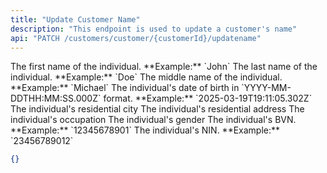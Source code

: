```yaml
---
title: "Update Customer Name"
description: "This endpoint is used to update a customer's name"
api: "PATCH /customers/customer/{customerId}/updatename"
---
```



<ParamField query="customerId" type="string" required>
</ParamField>

<ParamField body="organizationId" type="string"></ParamField>

<ParamField body="firstName" type="string">
	The first name of the individual. **Example:** `John`
</ParamField>

<ParamField body="lastName" type="string">
	The last name of the individual. **Example:** `Doe`
</ParamField>

<ParamField body="middleName" type="string">
	The middle name of the individual. **Example:** `Michael`
</ParamField>

<ParamField body="dob" type="string">
	The individual's date of birth in `YYYY-MM-DDTHH:MM:SS.000Z` format. **Example:**
	`2025-03-19T19:11:05.302Z`
</ParamField>

<ParamField body="city" type="string">
	The individual's residential city
</ParamField>

<ParamField body="address" type="string">
	The individual's residential address
</ParamField>

<ParamField body="occupation" type="string">
  The individual's occupation
</ParamField>

<ParamField body="gender" type="string">
	The individual's gender
</ParamField>

<ParamField body="bvnVerified" type="boolean">
</ParamField>

<ParamField body="ninVerified" type="boolean">
</ParamField>

<ParamField body="bvn" type="string">
	The individual's BVN. **Example:** `12345678901`
</ParamField>

<ParamField body="nin" type="string">
	The individual's NIN. **Example:** `23456789012`
</ParamField>

<ResponseExample>

```json
{}
```

</ResponseExample>